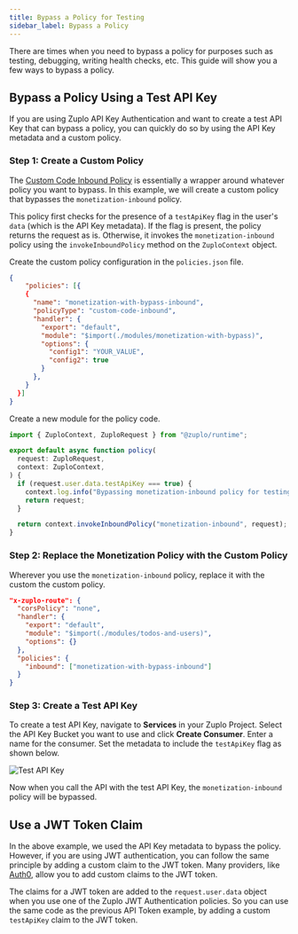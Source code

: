 ```yaml
---
title: Bypass a Policy for Testing
sidebar_label: Bypass a Policy
---
```


There are times when you need to bypass a policy for purposes such as testing,
debugging, writing health checks, etc. This guide will show you a few ways to
bypass a policy.

## Bypass a Policy Using a Test API Key

If you are using Zuplo API Key Authentication and want to create a test API Key
that can bypass a policy, you can quickly do so by using the API Key metadata
and a custom policy.

### Step 1: Create a Custom Policy

The
[Custom Code Inbound Policy](../policies/custom-code-inbound.mdx#writing-a-policy)
is essentially a wrapper around whatever policy you want to bypass. In this
example, we will create a custom policy that bypasses the `monetization-inbound`
policy.

This policy first checks for the presence of a `testApiKey` flag in the user's
`data` (which is the API Key metadata). If the flag is present, the policy
returns the request as is. Otherwise, it invokes the `monetization-inbound`
policy using the `invokeInboundPolicy` method on the `ZuploContext` object.

Create the custom policy configuration in the `policies.json` file.

```json title="config/policies.json"
{
    "policies": [{
    {
      "name": "monetization-with-bypass-inbound",
      "policyType": "custom-code-inbound",
      "handler": {
        "export": "default",
        "module": "$import(./modules/monetization-with-bypass)",
        "options": {
          "config1": "YOUR_VALUE",
          "config2": true
        }
      },
    }
  }]
}
```

Create a new module for the policy code.

```ts title="modules/monetization-with-bypass.ts"
import { ZuploContext, ZuploRequest } from "@zuplo/runtime";

export default async function policy(
  request: ZuploRequest,
  context: ZuploContext,
) {
  if (request.user.data.testApiKey === true) {
    context.log.info("Bypassing monetization-inbound policy for testing.");
    return request;
  }

  return context.invokeInboundPolicy("monetization-inbound", request);
}
```

### Step 2: Replace the Monetization Policy with the Custom Policy

Wherever you use the `monetization-inbound` policy, replace it with the custom
the custom policy.

```json title="config/routes.oas.json"
"x-zuplo-route": {
  "corsPolicy": "none",
  "handler": {
    "export": "default",
    "module": "$import(./modules/todos-and-users)",
    "options": {}
  },
  "policies": {
    "inbound": ["monetization-with-bypass-inbound"]
  }
}
```

### Step 3: Create a Test API Key

To create a test API Key, navigate to **Services** in your Zuplo Project. Select
the API Key Bucket you want to use and click **Create Consumer**. Enter a name
for the consumer. Set the metadata to include the `testApiKey` flag as shown
below.

![Test API Key](../../public/media/bypass-policy-for-testing/image.png)

Now when you call the API with the test API Key, the `monetization-inbound`
policy will be bypassed.

## Use a JWT Token Claim

In the above example, we used the API Key metadata to bypass the policy.
However, if you are using JWT authentication, you can follow the same principle
by adding a custom claim to the JWT token. Many providers, like
[Auth0](https://auth0.com/docs/secure/tokens/json-web-tokens/create-custom-claims),
allow you to add custom claims to the JWT token.

The claims for a JWT token are added to the `request.user.data` object when you
use one of the Zuplo JWT Authentication policies. So you can use the same code
as the previous API Token example, by adding a custom `testApiKey` claim to the
JWT token.
